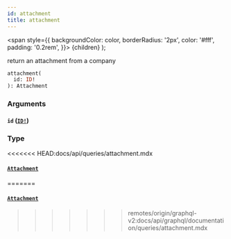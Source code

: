 ```yaml
---
id: attachment
title: attachment
---
```


<span
style={{
      backgroundColor: color,
      borderRadius: '2px',
      color: '#fff',
      padding: '0.2rem',
    }}>
{children}
</span>
);

return an attachment from a company

```graphql
attachment(
  id: ID!
): Attachment

```

### Arguments

#### `id` ([`ID!`](/api/graphql/documentation/scalars/id))

### Type

<<<<<<< HEAD:docs/api/queries/attachment.mdx
#### [`Attachment`](/api/objects/attachment)
=======
#### [`Attachment`](/api/graphql/documentation/objects/attachment)
>>>>>>> remotes/origin/graphql-v2:docs/api/graphql/documentation/queries/attachment.mdx

